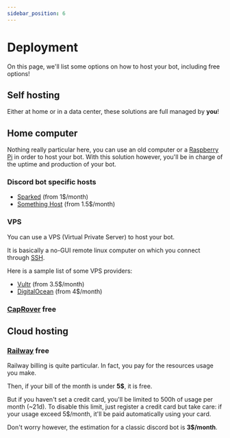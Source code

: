 ```yaml
---
sidebar_position: 6
---
```



# Deployment

On this page, we'll list some options on how to host your bot, including free options!

## Self hosting

Either at home or in a data center, these solutions are full managed by **you**! 

## Home computer

Nothing really particular here, you can use an old computer or a [Raspberry Pi](https://www.raspberrypi.com/) in order to host your bot. With this solution however, you'll be in charge of the uptime and production of your bot.

### Discord bot specific hosts

- [Sparked](https://sparkedhost.com/discord-bot-hosting) (from 1$/month)
- [Something Host](https://something.host/en/products/discord-bot-hosting/?utm_source=geekflare&utm_medium=bot_hosting_platforms) (from 1.5$/month)

### VPS

You can use a VPS (Virtual Private Server) to host your bot.

It is basically a no-GUI remote linux computer on which you connect through [SSH](https://wikipedia.org/wiki/Secure_Shell).

Here is a sample list of some VPS providers:
- [Vultr](https://www.vultr.com/) (from 3.5$/month)
- [DigitalOcean](https://www.digitalocean.com/pricing/droplets) (from 4$/month)

### [CapRover](https://caprover.com/) <Badge>free</Badge>

## Cloud hosting

### [Railway](https://railway.app/) <Badge>free</Badge>

Railway billing is quite particular. In fact, you pay for the resources usage you make.

Then, if your bill of the month is under **5$**, it is free.<br/>

But if you haven't set a credit card, you'll be limited to 500h of usage per month (~21d). To disable this limit, just register a credit card but take care: if your usage exceed 5$/month, it'll be paid automatically using your card.

Don't worry however, the estimation for a classic discord bot is **3$/month**.
